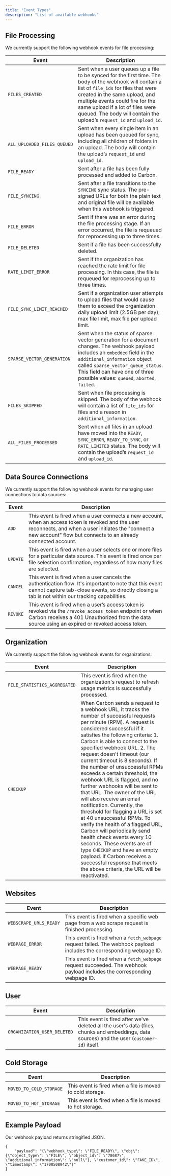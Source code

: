 ```yaml
---
title: "Event Types"
description: "List of available webhooks"
---
```


## File Processing

We currently support the following webhook events for file processing:

| Event | Description                           |
| -------- | ------------------------------------- |
|  `FILES_CREATED`    | Sent when a user queues up a file to be synced for the first time. The body of the webhook will contain a list of `file_ids` for files that were created in the same upload, and multiple events could fire for the same upload if a lot of files were queued. The body will contain the upload’s `request_id` and `upload_id`.|
| `ALL_UPLOADED_FILES_QUEUED`     | Sent when every single item in an upload has been queued for sync, including all children of folders in an upload. The body will contain the upload’s `request_id` and `upload_id`. |
| `FILE_READY`   | Sent after a file has been fully processed and added to Carbon. |
| `FILE_SYNCING` | Sent after a file transitions to the `SYNCING` sync status. The pre-signed URLs for both the plain text and original file will be available when this webhook is triggered.|
| `FILE_ERROR` | Sent if there was an error during the file processing stage. If an error occurred, the file is requeued for reprocessing up to three times.|
| `FILE_DELETED`|Sent if a file has been successfully deleted.|
| `RATE_LIMIT_ERROR`|Sent if the organization has reached the rate limit for file processing. In this case, the file is requeued for reprocessing up to three times.|
| `FILE_SYNC_LIMIT_REACHED`|Sent if a organization user attempts to upload files that would cause them to exceed the organization daily upload limit (2.5GB per day), max file limit, max file per upload limit.|
| `SPARSE_VECTOR_GENERATION`|Sent when the status of sparse vector generation for a document changes. The webhook payload includes an `embedded` field in the `additional_information` object called `sparse_vector_queue_status`. This field can have one of three possible values: `queued`, `aborted`, `failed`.|
| `FILES_SKIPPED`|Sent when file processing is skipped. The body of the webhook will contain a list of `file_ids` for files and a reason in `additional_information`.|
| `ALL_FILES_PROCESSED`| Sent when all files in an upload have moved into the `READY`, `SYNC_ERROR`, `READY_TO_SYNC`, or `RATE_LIMITED` status. The body will contain the upload’s `request_id` and `upload_id`. |
## Data Source Connections

We currently support the following webhook events for managing user connections to data sources:

| Event | Description                           |
| -------- | ------------------------------------- |
| `ADD` |This event is fired when a user connects a new account, when an access token is revoked and the user reconnects, and when a user initiates the "connect a new account" flow but connects to an already connected account.|
| `UPDATE`| This event is fired when a user selects one or more files for a particular data source. This event is fired once per file selection confirmation, regardless of how many files are selected.|
| `CANCEL` | This event is fired when a user cancels the authentication flow. It's important to note that this event cannot capture tab-close events, so directly closing a tab is not within our tracking capabilities.|
| `REVOKE` |This event is fired when a user’s access token is revoked via the `/revoke_access_token` endpoint or when Carbon receives a 401 Unauthorized from the data source using an expired or revoked access token.|

## Organization

We currently support the following webhook events for organizations:


| Event | Description                           |
| -------- | ------------------------------------- |
| `FILE_STATISTICS_AGGREGATED` |This event is fired when the organization's request to refresh usage metrics is successfully processed.|
|  `CHECKUP` |When Carbon sends a request to a webhook URL, it tracks the number of successful requests per minute (RPM). A request is considered successful if it satisfies the following criteria: 1. Carbon is able to connect to the specified webhook URL. 2. The request doesn't timeout (our current timeout is 8 seconds). If the number of unsuccessful RPMs exceeds a certain threshold, the webhook URL is flagged, and no further webhooks will be sent to that URL. The owner of the URL will also receive an email notification. Currently, the threshold for flagging a URL is set at 40 unsuccessful RPMs. To verify the health of a flagged URL, Carbon will periodically send health check events every 10 seconds. These events are of type `CHECKUP` and have an empty payload. If Carbon receives a successful response that meets the above criteria, the URL will be reactivated.|

## Websites

| Event | Description                           |
| -------- | ------------------------------------- |
| `WEBSCRAPE_URLS_READY`|This event is fired when a specific web page from a web scrape request is finished processing.|
| `WEBPAGE_ERROR`|This event is fired when a `fetch_webpage` request failed. The webhook payload includes the corresponding webpage ID.|
| `WEBPAGE_READY`|This event is fired when a `fetch_webpage` request succeeded. The webhook payload includes the corresponding webpage ID.|

## User
| Event | Description                           |
| -------- | ------------------------------------- |
|`ORGANIZATION_USER_DELETED`|This event is fired after we've deleted all the user's data (files, chunks and embeddings, data sources) and the user (`customer-id`) itself.|

## Cold Storage
| Event | Description                           |
| -------- | ------------------------------------- |
| `MOVED_TO_COLD_STORAGE`|This event is fired when a file is moved to cold storage.|
| `MOVED_TO_HOT_STORAGE`|This event is fired when a file is moved to hot storage.|


## Example Payload
Our webhook payload returns stringified JSON.
```
{
    "payload": "{\"webhook_type\": \"FILE_READY\", \"obj\": {\"object_type\": \"FILE\", \"object_id\": \"78687\", \"additional_information\": \"null\"}, \"customer_id\": \"FAKE_ID\", \"timestamp\": \"1700508942\"}"
}
```